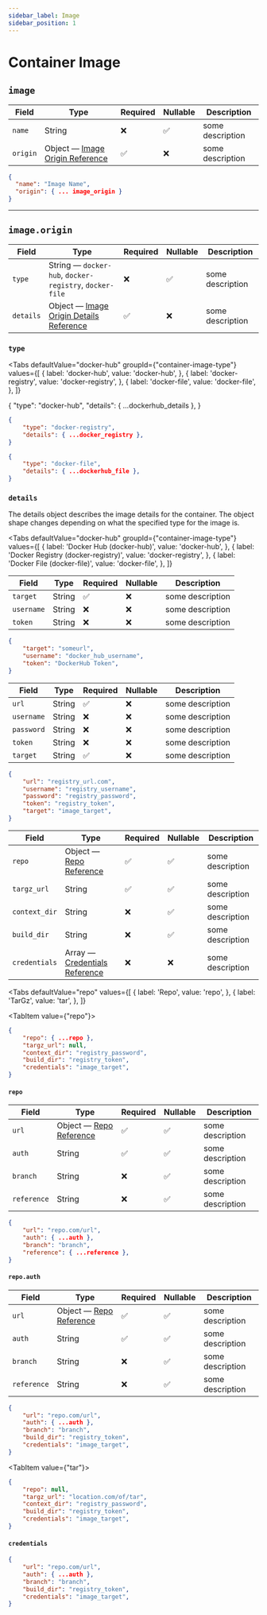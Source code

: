 ```yaml
---
sidebar_label: Image
sidebar_position: 1
---
```


# Container Image

## `image`
| Field    | Type                                  | Required | Nullable | Description      |
|----------|---------------------------------------|----------|----------|------------------|
| `name`   | String                                | ❌        | ✅        | some description |
| `origin` | Object — [Image Origin Reference]("") | ✅        | ❌        | some description |

```json
{
  "name": "Image Name",
  "origin": { ... image_origin }
}
```

---

## `image.origin`
| Field     | Type                                                    | Required | Nullable | Description      |
|-----------|---------------------------------------------------------|----------|----------|------------------|
| `type`    | String — `docker-hub`, `docker-registry`, `docker-file` | ❌        | ✅        | some description |
| `details` | Object — [Image Origin Details Reference]("")           | ✅        | ❌        | some description |


### `type`
<Tabs
    defaultValue="docker-hub"
    groupId={"container-image-type"}
    values={[
        { label: 'docker-hub', value: 'docker-hub', },
        { label: 'docker-registry', value: 'docker-registry', },
        { label: 'docker-file', value: 'docker-file', },
    ]}
>
<TabItem value="docker-hub">

<CodeBlock >
{
    "type": "docker-hub",
    "details": { ...dockerhub_details },
}

</CodeBlock>
</TabItem>
<TabItem value="docker-registry">

```json title="containers[identifier].image.origin"
{
    "type": "docker-registry",
    "details": { ...docker_registry },
}
```

</TabItem>
<TabItem value="docker-file">

```json title="containers[identifier].image.origin"
{
    "type": "docker-file",
    "details": { ...dockerhub_file },
}
```

</TabItem>
</Tabs>


### `details`

The details object describes the image details for the container. The object shape changes depending on what the specified
type for the image is.

<Tabs
    defaultValue="docker-hub"
    groupId={"container-image-type"}
    values={[
    { label: 'Docker Hub (docker-hub)', value: 'docker-hub', },
    { label: 'Docker Registry (docker-registry)', value: 'docker-registry', },
    { label: 'Docker File (docker-file)', value: 'docker-file', },
    ]}
>
<TabItem value="docker-hub">

| Field      | Type   | Required | Nullable | Description      |
|------------|--------|----------|----------|------------------|
| `target`   | String | ✅        | ❌        | some description |
| `username` | String | ❌        | ❌        | some description |
| `token`    | String | ❌        | ❌        | some description |

```json title="containers[identifier].image.origin.details"
{
    "target": "someurl",
    "username": "docker_hub_username",
    "token": "DockerHub Token",
}
```

</TabItem>
<TabItem value="docker-registry">

|    Field   | Type   | Required | Nullable | Description      |
|------------|--------|----------|----------|------------------|
| `url`      | String | ✅        | ❌        | some description |
| `username` | String | ❌        | ❌        | some description |
| `password` | String | ❌        | ❌        | some description |
| `token`    | String | ❌        | ❌        | some description |
| `target`   | String | ✅        | ❌        | some description |

```json title="containers[identifier].image.origin.details"
{
    "url": "registry_url.com",
    "username": "registry_username",
    "password": "registry_password",
    "token": "registry_token",
    "target": "image_target",
}
```
</TabItem>
<TabItem value="docker-file">

| Field         | Type                                | Required | Nullable | Description      |
|---------------|-------------------------------------|----------|----------|------------------|
| `repo`        | Object — [Repo Reference]("")       | ✅        | ✅        | some description |
| `targz_url`   | String                              | ✅        | ✅        | some description |
| `context_dir` | String                              | ❌        | ✅        | some description |
| `build_dir`   | String                              | ❌        | ✅        | some description |
| `credentials` | Array — [Credentials Reference]("") | ❌        | ❌        | some description |

<Tabs
defaultValue="repo"
values={[
    { label: 'Repo', value: 'repo', },
    { label: 'TarGz', value: 'tar', },
]}
>
<TabItem value={"repo"}>

```json title="containers[identifier].image.origin.details"
{
    "repo": { ...repo },
    "targz_url": null,
    "context_dir": "registry_password",
    "build_dir": "registry_token",
    "credentials": "image_target",
}
```

#### `repo`

| Field         | Type                                | Required | Nullable | Description      |
|---------------|-------------------------------------|----------|----------|------------------|
| `url`        | Object — [Repo Reference]("")       | ✅        | ✅        | some description |
| `auth`   | String                              | ✅        | ✅        | some description |
| `branch` | String                              | ❌        | ✅        | some description |
| `reference`   | String                              | ❌        | ✅        | some description |

```json title="containers[identifier].image.origin.details.repo"
{
    "url": "repo.com/url",
    "auth": { ...auth },
    "branch": "branch",
    "reference": { ...reference },
}
```

#### `repo.auth`

| Field         | Type                                | Required | Nullable | Description      |
|---------------|-------------------------------------|----------|----------|------------------|
| `url`        | Object — [Repo Reference]("")       | ✅        | ✅        | some description |
| `auth`   | String                              | ✅        | ✅        | some description |
| `branch` | String                              | ❌        | ✅        | some description |
| `reference`   | String                              | ❌        | ✅        | some description |

```json title="containers[identifier].image.origin.details.repo.auth"
{
    "url": "repo.com/url",
    "auth": { ...auth },
    "branch": "branch",
    "build_dir": "registry_token",
    "credentials": "image_target",
}
```
</TabItem>

<TabItem value={"tar"}>

```json title="containers[identifier].image.origin.details"
{
    "repo": null,
    "targz_url": "location.com/of/tar",
    "context_dir": "registry_password",
    "build_dir": "registry_token",
    "credentials": "image_target",
}
```
</TabItem>
</Tabs>

#### `credentials`

```json title="containers[identifier].image.origin.details.credentials"
{
    "url": "repo.com/url",
    "auth": { ...auth },
    "branch": "branch",
    "build_dir": "registry_token",
    "credentials": "image_target",
}
```

</TabItem>
</Tabs>
